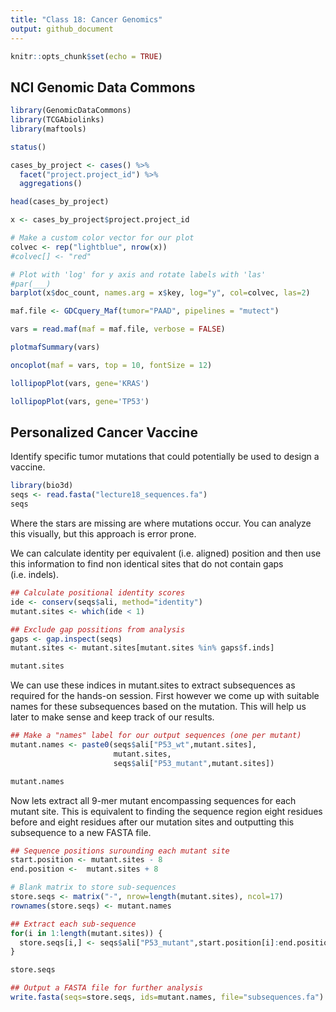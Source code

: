 ```yaml
---
title: "Class 18: Cancer Genomics"
output: github_document
---
```


```r
knitr::opts_chunk$set(echo = TRUE)
```

## NCI Genomic Data Commons

```r
library(GenomicDataCommons)
library(TCGAbiolinks)
library(maftools)
```

```r
status()
```

```r
cases_by_project <- cases() %>%
  facet("project.project_id") %>%
  aggregations()

head(cases_by_project)
```

```r
x <- cases_by_project$project.project_id

# Make a custom color vector for our plot
colvec <- rep("lightblue", nrow(x))
#colvec[] <- "red"

# Plot with 'log' for y axis and rotate labels with 'las'
#par(___)  
barplot(x$doc_count, names.arg = x$key, log="y", col=colvec, las=2)
```

```r
maf.file <- GDCquery_Maf(tumor="PAAD", pipelines = "mutect")
```

```r
vars = read.maf(maf = maf.file, verbose = FALSE)
```

```r
plotmafSummary(vars)
```

```r
oncoplot(maf = vars, top = 10, fontSize = 12)
```

```r
lollipopPlot(vars, gene='KRAS')
```

```r
lollipopPlot(vars, gene='TP53')
```

## Personalized Cancer Vaccine

Identify specific tumor mutations that could potentially be used to design a vaccine.

```r
library(bio3d)
seqs <- read.fasta("lecture18_sequences.fa")
seqs
```
Where the stars are missing are where mutations occur. You can analyze this visually, but this approach is error prone.

We can calculate identity per equivalent (i.e. aligned) position and then use this information to find non identical sites that do not contain gaps (i.e. indels).

```r
## Calculate positional identity scores
ide <- conserv(seqs$ali, method="identity")
mutant.sites <- which(ide < 1) 

## Exclude gap possitions from analysis
gaps <- gap.inspect(seqs)
mutant.sites <- mutant.sites[mutant.sites %in% gaps$f.inds]

mutant.sites
```

We can use these indices in mutant.sites to extract subsequences as required for the hands-on session. First however we come up with suitable names for these subsequences based on the mutation. This will help us later to make sense and keep track of our results.
```r
## Make a "names" label for our output sequences (one per mutant)
mutant.names <- paste0(seqs$ali["P53_wt",mutant.sites],
                       mutant.sites,
                       seqs$ali["P53_mutant",mutant.sites])

mutant.names
```

Now lets extract all 9-mer mutant encompassing sequences for each mutant site. This is equivalent to finding the sequence region eight residues before and eight residues after our mutation sites and outputting this subsequence to a new FASTA file.

```r
## Sequence positions surounding each mutant site
start.position <- mutant.sites - 8
end.position <-  mutant.sites + 8

# Blank matrix to store sub-sequences
store.seqs <- matrix("-", nrow=length(mutant.sites), ncol=17)
rownames(store.seqs) <- mutant.names

## Extract each sub-sequence
for(i in 1:length(mutant.sites)) {
  store.seqs[i,] <- seqs$ali["P53_mutant",start.position[i]:end.position[i]]
}

store.seqs
```

```r
## Output a FASTA file for further analysis
write.fasta(seqs=store.seqs, ids=mutant.names, file="subsequences.fa")
```

